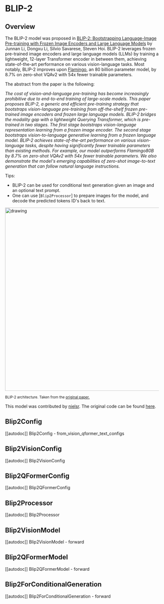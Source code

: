 <!--Copyright 2023 The HuggingFace Team. All rights reserved.

Licensed under the Apache License, Version 2.0 (the "License"); you may not use this file except in compliance with
the License. You may obtain a copy of the License at

http://www.apache.org/licenses/LICENSE-2.0

Unless required by applicable law or agreed to in writing, software distributed under the License is distributed on
an "AS IS" BASIS, WITHOUT WARRANTIES OR CONDITIONS OF ANY KIND, either express or implied. See the License for the
specific language governing permissions and limitations under the License.
-->

# BLIP-2

## Overview

The BLIP-2 model was proposed in [BLIP-2: Bootstrapping Language-Image Pre-training with Frozen Image Encoders and Large Language Models](https://arxiv.org/abs/2301.12597) by
Junnan Li, Dongxu Li, Silvio Savarese, Steven Hoi. BLIP-2 leverages frozen pre-trained image encoders and large language models (LLMs) by training a lightweight, 12-layer Transformer
encoder in between them, achieving state-of-the-art performance on various vision-language tasks. Most notably, BLIP-2 improves upon [Flamingo](https://arxiv.org/abs/2204.14198), an 80 billion parameter model, by 8.7%
on zero-shot VQAv2 with 54x fewer trainable parameters. 

The abstract from the paper is the following:

*The cost of vision-and-language pre-training has become increasingly prohibitive due to end-to-end training of large-scale models. This paper proposes BLIP-2, a generic and efficient pre-training strategy that bootstraps vision-language pre-training from off-the-shelf frozen pre-trained image encoders and frozen large language models. BLIP-2 bridges the modality gap with a lightweight Querying Transformer, which is pre-trained in two stages. The first stage bootstraps vision-language representation learning from a frozen image encoder. The second stage bootstraps vision-to-language generative learning from a frozen language model. BLIP-2 achieves state-of-the-art performance on various vision-language tasks, despite having significantly fewer trainable parameters than existing methods. For example, our model outperforms Flamingo80B by 8.7% on zero-shot VQAv2 with 54x fewer trainable parameters. We also demonstrate the model's emerging capabilities of zero-shot image-to-text generation that can follow natural language instructions.*

Tips:

- BLIP-2 can be used for conditional text generation given an image and an optional text prompt.
- One can use [`Blip2Processor`] to prepare images for the model, and decode the predicted tokens ID's back to text.

<img src="https://huggingface.co/datasets/huggingface/documentation-images/resolve/main/transformers/model_doc/blip2_architecture.jpg"
alt="drawing" width="600"/> 

<small> BLIP-2 architecture. Taken from the <a href="https://arxiv.org/abs/2301.12597">original paper.</a> </small>

This model was contributed by [nielsr](https://huggingface.co/nielsr).
The original code can be found [here](https://github.com/salesforce/LAVIS/tree/5ee63d688ba4cebff63acee04adaef2dee9af207).


## Blip2Config

[[autodoc]] Blip2Config
    - from_vision_qformer_text_configs

## Blip2VisionConfig

[[autodoc]] Blip2VisionConfig

## Blip2QFormerConfig

[[autodoc]] Blip2QFormerConfig

## Blip2Processor

[[autodoc]] Blip2Processor

## Blip2VisionModel

[[autodoc]] Blip2VisionModel
    - forward

## Blip2QFormerModel

[[autodoc]] Blip2QFormerModel
    - forward

## Blip2ForConditionalGeneration

[[autodoc]] Blip2ForConditionalGeneration
    - forward